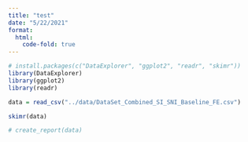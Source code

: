 ```yaml
---
title: "test"
date: "5/22/2021"
format: 
  html:
    code-fold: true
---
```


```r
# install.packages(c("DataExplorer", "ggplot2", "readr", "skimr"))
library(DataExplorer)
library(ggplot2)
library(readr)

data = read_csv("../data/DataSet_Combined_SI_SNI_Baseline_FE.csv")
```

```r
skimr(data)
```

```r
# create_report(data)
```

